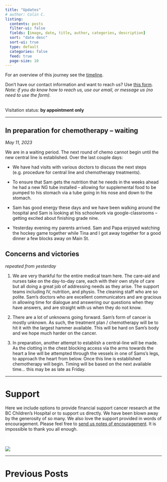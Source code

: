 ```yaml
---
title: "Updates"
# author: Colin C.
listing:
  contents: posts
  filter-ui: false
  fields: [image, date, title, author, categories, description]
  sort: "date desc"
  sort-ui: true
  type: default
  categories: false
  feed: true
  page-size: 10
---
```


For an overview of this journey see the [timeline](./timeline.html).

Don't have our contact information and want to reach us? Use [this form](/contact.html). <br />*Note: if you do know how to reach us, use our email, or message us (no need to use the form).*

<br/> Visitation status: **by appointment only**

------------------------------------------------------------------------

## In preparation for chemotherapy -- waiting

*May 11, 2023*

We are in a waiting period. The next round of chemo cannot begin until the new central line is established. Over the last couple days:

-   We have had visits with various doctors to discuss the next steps (e.g. procedure for central line and chemotherapy treatments).

-   To ensure that Sam gets the nutrition that he needs in the weeks ahead he had a new NG tube installed -- allowing for supplemental food to be pumped to his stomach via a tube going in his nose and down to the stomach.

-   Sam has good energy these days and we have been walking around the hospital and Sam is looking at his schoolwork via google-classrooms -- getting excited about finishing grade nine.

-   Yesterday evening my parents arrived. Sam and Papa enjoyed watching the hockey game together while Tina and I got away together for a good dinner a few blocks away on Main St.

## Concerns and victories

*repeated from yesterday*

1.  We are very thankful for the entire medical team here. The care-aid and nurses take on the day-to-day care, each with their own style of care but all doing a great job of addressing needs as they arise. The support teams including IV, nutrition, and physio. The cleaning staff who are so polite. Sam's doctors who are excellent communicators and are gracious in allowing time for dialogue and answering our questions when they have answers, and are straight with us when they do not know.

2.  There are a lot of unknowns going forward. Sam's form of cancer is mostly unknown. As such, the treatment plan / chemotherapy will be to hit it with the largest hammer available. This will be hard on Sam's body and we hope much harder on the cancer.

3.  In preparation, another attempt to establish a central-line will be made. As the clotting in the chest blocking access via the arms towards the heart a line will be attempted through the vessels in one of Sams's legs, to approach the heart from below. Once this line is established chemotherapy will begin. Timing will be based on the next available time... this may be as late as Friday.

------------------------------------------------------------------------

# Support

Here we include options to provide financial support cancer research at the BC Children's Hospital or to support us directly. We have been blown away by the generosity of so many. We also love the support provided in words of encouragement. Please feel free to [send us notes of encouragement](contact.html). It is impossible to thank you all enough.

::: {#support layout-ncol="2" style="background-color: #fff; padding-top:1.4em; padding-right:2em"}
[![](/img/bc-childrens_logo.png)](http://www.bcchildrens.ca/donate)

::: {.gfm-embed data-url="https://www.gofundme.com/f/help-the-chisholm-family-while-sam-battles-cancer/widget/medium"}
```{=html}
<script defer src="https://www.gofundme.com/static/js/embed.js"></script>
```
:::
:::

------------------------------------------------------------------------

# Previous Posts
